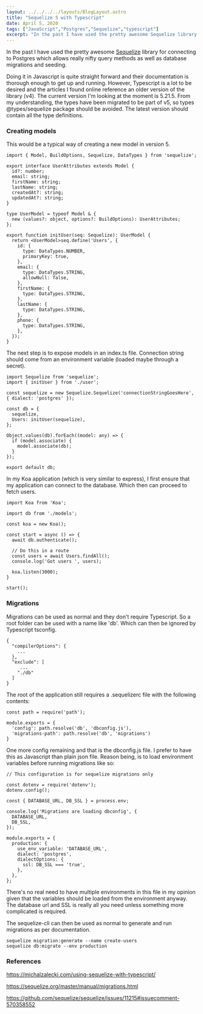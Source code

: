```yaml
---
layout: ../../../../layouts/BlogLayout.astro
title: "Sequelize 5 with Typescript"
date: April 5, 2020
tags: ["JavaScript","Postgres","Sequelize","typescript"]
excerpt: "In the past I have used the pretty awesome Sequelize library for connecting to Postgres which allows really nifty query methods as well as database migration..."
---
```


In the past I have used the pretty awesome [Sequelize](https://sequelize.org/) library for connecting to Postgres which allows really nifty query methods as well as database migrations and seeding.

Doing it in Javascript is quite straight forward and their documentation is thorough enough to get up and running. However, Typescript is a lot to be desired and the articles I found online reference an older version of the library (v4). The current version I'm looking at the moment is 5.21.5. From my understanding, the types have been migrated to be part of v5, so types @types/sequelize package should be avoided. The latest version should contain all the type definitions.

### Creating models

This would be a typical way of creating a new model in version 5.

```
import { Model, BuildOptions, Sequelize, DataTypes } from 'sequelize';

export interface UserAttributes extends Model {
  id?: number;
  email: string;
  firstName: string;
  lastName: string;
  createdAt?: string;
  updatedAt?: string;
}

type UserModel = typeof Model & {
  new (values?: object, options?: BuildOptions): UserAttributes;
};

export function initUser(seq: Sequelize): UserModel {
  return <UserModel>seq.define('Users', {
    id: {
      type: DataTypes.NUMBER,
      primaryKey: true,
    },
    email: {
      type: DataTypes.STRING,
      allowNull: false,
    },
    firstName: {
      type: DataTypes.STRING,
    },
    lastName: {
      type: DataTypes.STRING,
    },
    phone: {
      type: DataTypes.STRING,
    },
  });
}

```

The next step is to expose models in an index.ts file. Connection string should come from an environment variable (loaded maybe through a secret).

```
import Sequelize from 'sequelize';
import { initUser } from './user';

const sequelize = new Sequelize.Sequelize('connectionStringGoesHere', { dialect: 'postgres' });

const db = {
  sequelize,
  Users: initUser(sequelize),
};

Object.values(db).forEach((model: any) => {
  if (model.associate) {
    model.associate(db);
  }
});

export default db;
```

In my Koa application (which is very similar to express), I first ensure that my application can connect to the database. Which then can proceed to fetch users.

```
import Koa from 'Koa';

import db from './models';

const koa = new Koa();

const start = async () => {
  await db.authenticate();

  // Do this in a route
  const users = await Users.findAll();
  console.log('Got users ', users);

  koa.listen(3000);
}

start();
```

### Migrations

Migrations can be used as normal and they don't require Typescript. So a root folder can be used with a name like 'db'. Which can then be ignored by Typescript tsconfig.

```
{
  "compilerOptions": {
    ...
  },
  "exclude": [
     ...
    "./db"
  ]
}

```

The root of the application still requires a .sequelizerc file with the following contents:

```
const path = require('path');

module.exports = {
  'config': path.resolve('db', 'dbconfig.js'),
  'migrations-path': path.resolve('db', 'migrations')
}
```

One more config remaining and that is the dbconfig.js file. I prefer to have this as Javascript than plain json file. Reason being, is to load environment variables before running migrations like so:

```
// This configuration is for sequelize migrations only

const dotenv = require('dotenv');
dotenv.config();

const { DATABASE_URL, DB_SSL } = process.env;

console.log('Migrations are loading dbconfig', {
  DATABASE_URL,
  DB_SSL,
});

module.exports = {
  production: {
    use_env_variable: 'DATABASE_URL',
    dialect: 'postgres',
    dialectOptions: {
      ssl: DB_SSL === 'true',
    },
  },
};

```

There's no real need to have multiple environments in this file in my opinion given that the variables should be loaded from the environment anyway. The database url and SSL is really all you need unless something more complicated is required.

The sequelize-cli can then be used as normal to generate and run migrations as per documentation.

```
sequelize migration:generate --name create-users
sequelize db:migrate --env production
```

### References

https://michalzalecki.com/using-sequelize-with-typescript/

https://sequelize.org/master/manual/migrations.html

https://github.com/sequelize/sequelize/issues/11215#issuecomment-570358552